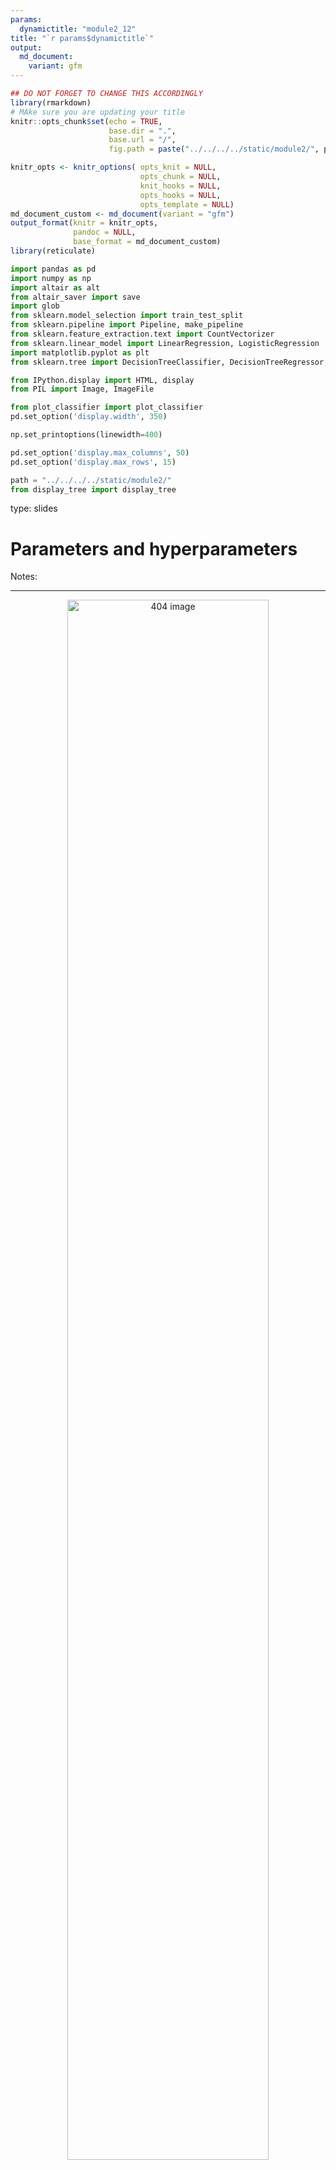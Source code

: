 ```yaml
---
params:
  dynamictitle: "module2_12"
title: "`r params$dynamictitle`"
output: 
  md_document:
    variant: gfm
---
```



```r
## DO NOT FORGET TO CHANGE THIS ACCORDINGLY 
library(rmarkdown)
# MAke sure you are updating your title 
knitr::opts_chunk$set(echo = TRUE,
                      base.dir = ".", 
                      base.url = "/",
                      fig.path = paste("../../../../static/module2/", params$dynamictitle,"/", sep = ""))

knitr_opts <- knitr_options( opts_knit = NULL,
                             opts_chunk = NULL,
                             knit_hooks = NULL,
                             opts_hooks = NULL,
                             opts_template = NULL)
md_document_custom <- md_document(variant = "gfm")
output_format(knitr = knitr_opts,
              pandoc = NULL,
              base_format = md_document_custom)
library(reticulate)

```


```python
import pandas as pd
import numpy as np
import altair as alt
from altair_saver import save
import glob
from sklearn.model_selection import train_test_split
from sklearn.pipeline import Pipeline, make_pipeline
from sklearn.feature_extraction.text import CountVectorizer
from sklearn.linear_model import LinearRegression, LogisticRegression
import matplotlib.pyplot as plt
from sklearn.tree import DecisionTreeClassifier, DecisionTreeRegressor, export_graphviz

from IPython.display import HTML, display
from PIL import Image, ImageFile

from plot_classifier import plot_classifier
pd.set_option('display.width', 350)

np.set_printoptions(linewidth=400)

pd.set_option('display.max_columns', 50)
pd.set_option('display.max_rows', 15)

path = "../../../../static/module2/"
from display_tree import display_tree
```


type: slides

# Parameters and hyperparameters

Notes: <br>

---

<center><img src="/module2/valves.jpg"  width = "80%" alt="404 image" /></center>

- ***Parameters***:  Derived during training
- ***Hyperparameters***: Adjustable parameters that can be set before training. 

Notes: 

 When you call `fit`, a bunch of values get set, like the split variables and split thresholds. 
 
- These are called **parameters**.

But even before calling `fit` on a specific data set, we can set some "knobs" that control the learning.

- These are called **hyperparameters**.

---


```python
classification_df = pd.read_csv("data/quiz2-grade-toy-classification.csv")
classification_df.head()
```

```python
X = classification_df.drop(columns=["quiz2"])
y = classification_df["quiz2"]
```

```python
model = DecisionTreeClassifier(max_depth=1)  
model.fit(X, y)
```


Notes: 

In scikit-learn, hyperparameters are set in the constructor.

`max_depth`is a hyperparameter that lets us decide and set the maximum depth of the decision tree.

We can set the argument `max_depth=1` in our code so that it builds a ***decision stump***.


---

```python
display_tree(X.columns, model, "../../../../static/module2/module2_12a")
```

<center><img src="/module2/module2_12a.png"  width = "40%" alt="404 image" /></center>


Notes: 

---

```python
model.score(X, y)
```

```python
model2 = DecisionTreeClassifier(max_depth=2)  
model2.fit(X, y)
```


```python
model2.score(X, y)
```

```python
model3 = DecisionTreeClassifier(max_depth=4)  
model3.fit(X, y)
```


```python
model3.score(X, y)
```

Notes: 

How well does our model score when using setting `max_depth=1`?

Ok, 76% that's not too bad but what happens when we increase the `max_depth` to 2?

It looks like it's increasing! 

Increasing `max_depth` to 4 ,makes the accuracy increase to 95%. 

We can now conclude that as `max_depth` increases, the accuracy of the training data does as well. 

We will introduce in the last slide deck of this module, why having perfect accuracy isn't always the best idea.

---

```python
model4 = DecisionTreeClassifier(min_samples_split=2)  
model4.fit(X, y)
```


Notes: 

Let's explore another different hyperparameter `min_samples_split`. 

`min_samples_split` sets the minimum number of samples required to split an internal node. 

Remember our decision boundaries? This will set a minimum number of observations that need to be on either side of the boundary. 


---


```python
import graphviz
dot_data = export_graphviz(model)
graphviz.Source(
    export_graphviz(
        model4,
        out_file=None,
        feature_names=X.columns,
        class_names=["red", "blue"],
        impurity=True,
    )   
).render("../../../../static/module2/module2_12b", format='png') 
```

<center><img src="/module2/module2_12b.png"  width = "50%" alt="404 image" /></center>


Notes: 

---

```python
model4.score(X, y)
```


```python
model5 = DecisionTreeClassifier(min_samples_split=4) 
model5.fit(X, y)
```


```python
model5.score(X,y)
```

```python
model6 = DecisionTreeClassifier(min_samples_split=10) 
model6.fit(X, y)
```


```python
model6.score(X,y)
```


Notes: 

In this case, as the value of the hyperparameter `min_samples_split` increases, the accuracy decreases.

It's really important to take into consideration that this accuracy is referring to the accuracy of predictions on the same data that we trained our model on.  

---


<center><img src="/module2/decisiontree.png"  width = "80%" alt="404 image" /></center>  

<br>
See this link <a href="https://scikit-learn.org/stable/modules/generated/sklearn.tree.DecisionTreeClassifier.html" target="_blank">here</a>  .

Notes: 

There are many other hyperparameters for decision trees you can explore at the link <a href="https://scikit-learn.org/stable/modules/generated/sklearn.tree.DecisionTreeClassifier.html" target="_blank">here</a> .


---

### To summarize

- **parameters** are automatically learned by the algorithm during training
- **hyperparameters** are specified based on:
    - expert knowledge
    - heuristics, or 
    - systematic/automated optimization (more on that in the upcoming modules)

Notes: 

<br>

---

# Let’s apply what we learned!

Notes: <br>
